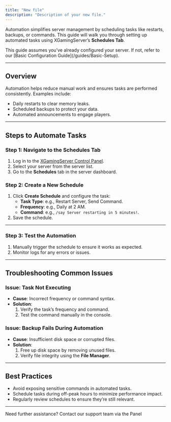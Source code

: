```yaml
---
title: "New file"
description: "Description of your new file."
---
```


Automation simplifies server management by scheduling tasks like restarts, backups, or commands. This guide will walk you through setting up automated tasks using XGamingServer’s **Schedules Tab**.

<info>
  This guide assumes you’ve already configured your server. If not, refer to our [Basic Configuration Guide](/guides/Basic-Setup).
</info>

---

## Overview

Automation helps reduce manual work and ensures tasks are performed consistently. Examples include:

- Daily restarts to clear memory leaks.
- Scheduled backups to protect your data.
- Automated announcements to engage players.

---

## Steps to Automate Tasks

### Step 1: Navigate to the Schedules Tab

1. Log in to the [XGamingServer Control Panel](https://panel.xgamingserver.com).
2. Select your server from the server list.
3. Go to the **Schedules** tab in the server dashboard.

### Step 2: Create a New Schedule

1. Click **Create Schedule** and configure the task:
   - **Task Type**: e.g., Restart Server, Send Command.
   - **Frequency**: e.g., Daily at 2 AM.
   - **Command**: e.g., `/say Server restarting in 5 minutes!`.
2. Save the schedule.

---

### Step 3: Test the Automation

1. Manually trigger the schedule to ensure it works as expected.
2. Monitor logs for any errors or issues.

---

## Troubleshooting Common Issues

### Issue: Task Not Executing

- **Cause**: Incorrect frequency or command syntax.
- **Solution**:
  1. Verify the task’s frequency and command.
  2. Test the command manually in the console.

### Issue: Backup Fails During Automation

- **Cause**: Insufficient disk space or corrupted files.
- **Solution**:
  1. Free up disk space by removing unused files.
  2. Verify file integrity using the **File Manager**.

---

## Best Practices

- Avoid exposing sensitive commands in automated tasks.
- Schedule tasks during off-peak hours to minimize performance impact.
- Regularly review schedules to ensure they’re still relevant.

---

Need further assistance? Contact our support team via the Panel